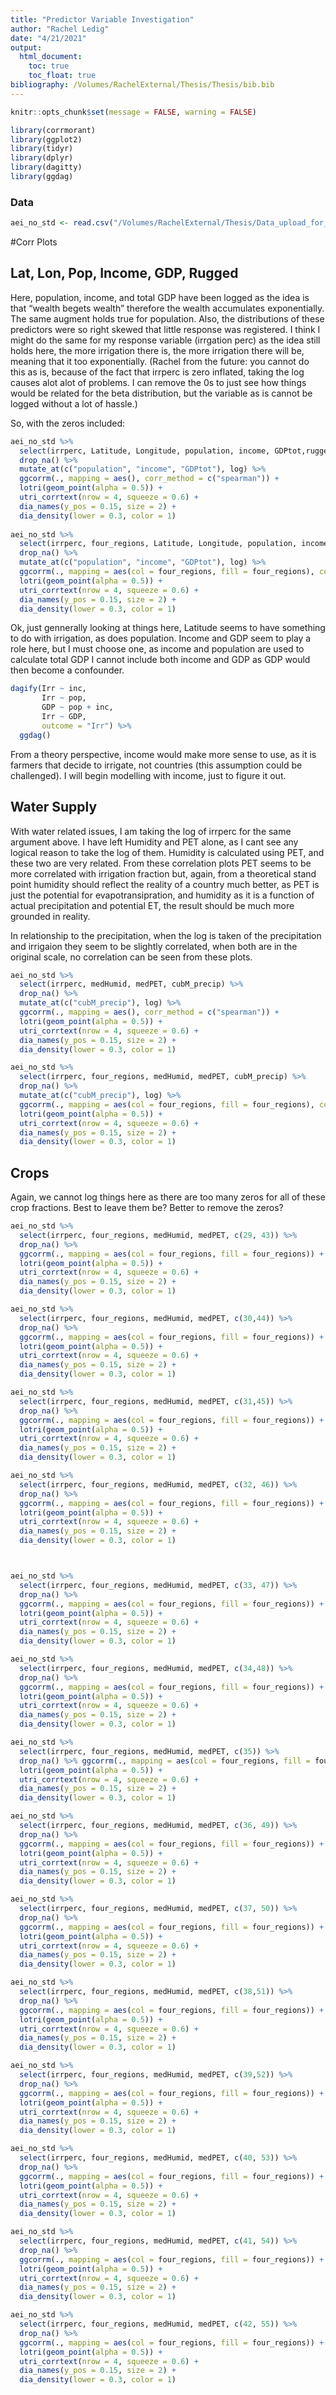 ```yaml
---
title: "Predictor Variable Investigation"
author: "Rachel Ledig"
date: "4/21/2021"
output: 
  html_document:
    toc: true
    toc_float: true
bibliography: /Volumes/RachelExternal/Thesis/Thesis/bib.bib
---
```


```r
knitr::opts_chunk$set(message = FALSE, warning = FALSE)
```

```r
library(corrmorant)
library(ggplot2)
library(tidyr)
library(dplyr)
library(dagitty)
library(ggdag)
```

### Data
```r
aei_no_std <- read.csv("/Volumes/RachelExternal/Thesis/Data_upload_for_CL/AEI_NoStd.csv")
```

#Corr Plots

## Lat, Lon, Pop, Income, GDP, Rugged

Here, population, income, and total GDP have been logged as the idea is that "wealth begets wealth" therefore the wealth accumulates exponentially. The same augment holds true for population. Also, the distributions of these predictors were so right skewed that little response was registered. I think I might do the same for my response variable (irrgation perc) as the idea still holds here, the more irrigation there is, the more irrigation there will be, meaning that it too exponentially. (Rachel from the future: you cannot do this as is, because of the fact that irrperc is zero inflated, taking the log causes alot alot of problems. I can remove the 0s to just see how things would be related for the beta distribution, but the variable as is cannot be logged without a lot of hassle.)

So, with the zeros included:
 
```r
aei_no_std %>% 
  select(irrperc, Latitude, Longitude, population, income, GDPtot,rugged) %>% 
  drop_na() %>% 
  mutate_at(c("population", "income", "GDPtot"), log) %>% 
  ggcorrm(., mapping = aes(), corr_method = c("spearman")) +
  lotri(geom_point(alpha = 0.5)) +
  utri_corrtext(nrow = 4, squeeze = 0.6) +
  dia_names(y_pos = 0.15, size = 2) +
  dia_density(lower = 0.3, color = 1)
  
aei_no_std %>% 
  select(irrperc, four_regions, Latitude, Longitude, population, income, GDPtot, rugged) %>% 
  drop_na() %>% 
  mutate_at(c("population", "income", "GDPtot"), log) %>% 
  ggcorrm(., mapping = aes(col = four_regions, fill = four_regions), corr_method = c("spearman")) +
  lotri(geom_point(alpha = 0.5)) +
  utri_corrtext(nrow = 4, squeeze = 0.6) +
  dia_names(y_pos = 0.15, size = 2) +
  dia_density(lower = 0.3, color = 1)
```
Ok, just gennerally looking at things here, Latitude seems to have something to do with irrigation, as does population. Income and GDP seem to play a role here, but I must choose one, as income and population are used to calculate total GDP I cannot include both income and GDP as GDP would then become a confounder. 
```r
dagify(Irr ~ inc,
       Irr ~ pop,
       GDP ~ pop + inc,
       Irr ~ GDP,
       outcome = "Irr") %>% 
  ggdag()
```

From a theory perspective, income would make more sense to use, as it is farmers that decide to irrigate, not countries (this assumption could be challenged). I will begin modelling with income, just to figure it out. 

## Water Supply

With water related issues, I am taking the log of irrperc for the same argument above. I have left Humidity and PET alone, as I cant see any logical reason to take the log of them. Humidity is calculated using PET, and these two are very related. From these correlation plots PET seems to be more correlated with irrigation fraction but, again, from a theoretical stand point humidity should reflect the reality of a country much better, as PET is just the potential for evapotransipration, and humidity as it is a function of actual precipitation and potential ET, the result should be much more grounded in reality. 

In relationship to the precipitation, when the log is taken of the precipitation and irrigaion they seem to be slightly correlated, when both are in the original scale, no correlation can be seen from these plots. 

```r
aei_no_std %>% 
  select(irrperc, medHumid, medPET, cubM_precip) %>% 
  drop_na() %>% 
  mutate_at(c("cubM_precip"), log) %>% 
  ggcorrm(., mapping = aes(), corr_method = c("spearman")) +
  lotri(geom_point(alpha = 0.5)) +
  utri_corrtext(nrow = 4, squeeze = 0.6) +
  dia_names(y_pos = 0.15, size = 2) +
  dia_density(lower = 0.3, color = 1)

aei_no_std %>% 
  select(irrperc, four_regions, medHumid, medPET, cubM_precip) %>% 
  drop_na() %>% 
  mutate_at(c("cubM_precip"), log) %>% 
  ggcorrm(., mapping = aes(col = four_regions, fill = four_regions), corr_method = c("spearman")) +
  lotri(geom_point(alpha = 0.5)) +
  utri_corrtext(nrow = 4, squeeze = 0.6) +
  dia_names(y_pos = 0.15, size = 2) +
  dia_density(lower = 0.3, color = 1)
```




## Crops

Again, we cannot log things here as there are too many zeros for all of these crop fractions. Best to leave them be? Better to remove the zeros?

```r
aei_no_std %>% 
  select(irrperc, four_regions, medHumid, medPET, c(29, 43)) %>% 
  drop_na() %>% 
  ggcorrm(., mapping = aes(col = four_regions, fill = four_regions)) +
  lotri(geom_point(alpha = 0.5)) +
  utri_corrtext(nrow = 4, squeeze = 0.6) +
  dia_names(y_pos = 0.15, size = 2) +
  dia_density(lower = 0.3, color = 1)

aei_no_std %>% 
  select(irrperc, four_regions, medHumid, medPET, c(30,44)) %>% 
  drop_na() %>% 
  ggcorrm(., mapping = aes(col = four_regions, fill = four_regions)) +
  lotri(geom_point(alpha = 0.5)) +
  utri_corrtext(nrow = 4, squeeze = 0.6) +
  dia_names(y_pos = 0.15, size = 2) +
  dia_density(lower = 0.3, color = 1)

aei_no_std %>% 
  select(irrperc, four_regions, medHumid, medPET, c(31,45)) %>% 
  drop_na() %>% 
  ggcorrm(., mapping = aes(col = four_regions, fill = four_regions)) +
  lotri(geom_point(alpha = 0.5)) +
  utri_corrtext(nrow = 4, squeeze = 0.6) +
  dia_names(y_pos = 0.15, size = 2) +
  dia_density(lower = 0.3, color = 1)

aei_no_std %>% 
  select(irrperc, four_regions, medHumid, medPET, c(32, 46)) %>% 
  drop_na() %>% 
  ggcorrm(., mapping = aes(col = four_regions, fill = four_regions)) +
  lotri(geom_point(alpha = 0.5)) +
  utri_corrtext(nrow = 4, squeeze = 0.6) +
  dia_names(y_pos = 0.15, size = 2) +
  dia_density(lower = 0.3, color = 1)



aei_no_std %>% 
  select(irrperc, four_regions, medHumid, medPET, c(33, 47)) %>% 
  drop_na() %>% 
  ggcorrm(., mapping = aes(col = four_regions, fill = four_regions)) +
  lotri(geom_point(alpha = 0.5)) +
  utri_corrtext(nrow = 4, squeeze = 0.6) +
  dia_names(y_pos = 0.15, size = 2) +
  dia_density(lower = 0.3, color = 1)

aei_no_std %>% 
  select(irrperc, four_regions, medHumid, medPET, c(34,48)) %>% 
  drop_na() %>% 
  ggcorrm(., mapping = aes(col = four_regions, fill = four_regions)) +
  lotri(geom_point(alpha = 0.5)) +
  utri_corrtext(nrow = 4, squeeze = 0.6) +
  dia_names(y_pos = 0.15, size = 2) +
  dia_density(lower = 0.3, color = 1)

aei_no_std %>% 
  select(irrperc, four_regions, medHumid, medPET, c(35)) %>% 
  drop_na() %>% ggcorrm(., mapping = aes(col = four_regions, fill = four_regions)) +
  lotri(geom_point(alpha = 0.5)) +
  utri_corrtext(nrow = 4, squeeze = 0.6) +
  dia_names(y_pos = 0.15, size = 2) +
  dia_density(lower = 0.3, color = 1)

aei_no_std %>% 
  select(irrperc, four_regions, medHumid, medPET, c(36, 49)) %>% 
  drop_na() %>% 
  ggcorrm(., mapping = aes(col = four_regions, fill = four_regions)) +
  lotri(geom_point(alpha = 0.5)) +
  utri_corrtext(nrow = 4, squeeze = 0.6) +
  dia_names(y_pos = 0.15, size = 2) +
  dia_density(lower = 0.3, color = 1)

aei_no_std %>% 
  select(irrperc, four_regions, medHumid, medPET, c(37, 50)) %>% 
  drop_na() %>% 
  ggcorrm(., mapping = aes(col = four_regions, fill = four_regions)) +
  lotri(geom_point(alpha = 0.5)) +
  utri_corrtext(nrow = 4, squeeze = 0.6) +
  dia_names(y_pos = 0.15, size = 2) +
  dia_density(lower = 0.3, color = 1)

aei_no_std %>% 
  select(irrperc, four_regions, medHumid, medPET, c(38,51)) %>% 
  drop_na() %>% 
  ggcorrm(., mapping = aes(col = four_regions, fill = four_regions)) +
  lotri(geom_point(alpha = 0.5)) +
  utri_corrtext(nrow = 4, squeeze = 0.6) +
  dia_names(y_pos = 0.15, size = 2) +
  dia_density(lower = 0.3, color = 1)

aei_no_std %>% 
  select(irrperc, four_regions, medHumid, medPET, c(39,52)) %>% 
  drop_na() %>% 
  ggcorrm(., mapping = aes(col = four_regions, fill = four_regions)) +
  lotri(geom_point(alpha = 0.5)) +
  utri_corrtext(nrow = 4, squeeze = 0.6) +
  dia_names(y_pos = 0.15, size = 2) +
  dia_density(lower = 0.3, color = 1)

aei_no_std %>% 
  select(irrperc, four_regions, medHumid, medPET, c(40, 53)) %>% 
  drop_na() %>% 
  ggcorrm(., mapping = aes(col = four_regions, fill = four_regions)) +
  lotri(geom_point(alpha = 0.5)) +
  utri_corrtext(nrow = 4, squeeze = 0.6) +
  dia_names(y_pos = 0.15, size = 2) +
  dia_density(lower = 0.3, color = 1)

aei_no_std %>% 
  select(irrperc, four_regions, medHumid, medPET, c(41, 54)) %>% 
  drop_na() %>% 
  ggcorrm(., mapping = aes(col = four_regions, fill = four_regions)) +
  lotri(geom_point(alpha = 0.5)) +
  utri_corrtext(nrow = 4, squeeze = 0.6) +
  dia_names(y_pos = 0.15, size = 2) +
  dia_density(lower = 0.3, color = 1)

aei_no_std %>% 
  select(irrperc, four_regions, medHumid, medPET, c(42, 55)) %>% 
  drop_na() %>% 
  ggcorrm(., mapping = aes(col = four_regions, fill = four_regions)) +
  lotri(geom_point(alpha = 0.5)) +
  utri_corrtext(nrow = 4, squeeze = 0.6) +
  dia_names(y_pos = 0.15, size = 2) +
  dia_density(lower = 0.3, color = 1)
```



